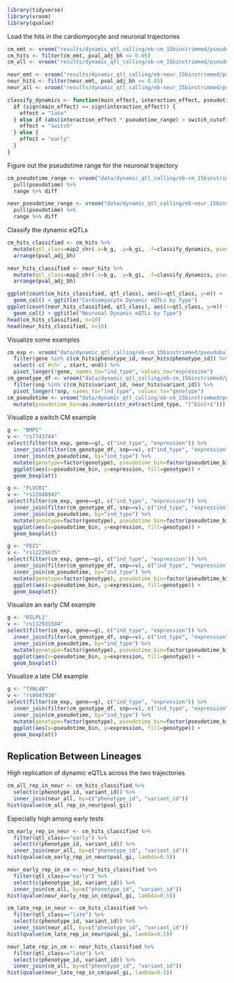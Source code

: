```r
library(tidyverse)
library(vroom)
library(qvalue)
```

Load the hits in the cardiomyocyte and neuronal trajectories
```r
cm_emt <- vroom("results/dynamic_qtl_calling/eb-cm_15binstrimmed/pseudobulk_tmm/5clpcs/tensorqtl_interactions.cis_qtl_top_assoc.txt.gz")
cm_hits <- filter(cm_emt, pval_adj_bh <= 0.05)
cm_all <- vroom("results/dynamic_qtl_calling/eb-cm_15binstrimmed/pseudobulk_tmm/5clpcs/tensorqtl_interactions.all.tsv")

neur_emt <- vroom("results/dynamic_qtl_calling/eb-neur_15binstrimmed/pseudobulk_tmm/5clpcs/tensorqtl_interactions.cis_qtl_top_assoc.txt.gz")
neur_hits <- filter(neur_emt, pval_adj_bh <= 0.05)
neur_all <- vroom("results/dynamic_qtl_calling/eb-neur_15binstrimmed/pseudobulk_tmm/5clpcs/tensorqtl_interactions.all.tsv")
```

```r
classify_dynamics <- function(main_effect, interaction_effect, pseudotime_range, switch_cutoff=1.5) {
  if (sign(main_effect) == sign(interaction_effect)) {
    effect = "late"
  } else if (abs(interaction_effect * pseudotime_range) > switch_cutoff * abs(main_effect)) {
    effect = "switch"
  } else {
    effect = "early"
  }
}
```

Figure out the pseudotime range for the neuronal trajectory
```r
cm_pseudotime_range <- vroom("data/dynamic_qtl_calling/eb-cm_15binstrimmed/pseudobulk_tmm/pseudotime.tsv") %>%
  pull(pseudotime) %>%
  range %>% diff

neur_pseudotime_range <- vroom("data/dynamic_qtl_calling/eb-neur_15binstrimmed/pseudobulk_tmm/pseudotime.tsv") %>%
  pull(pseudotime) %>%
  range %>% diff
```

Classify the dynamic eQTLs
```r
cm_hits_classified <- cm_hits %>%
  mutate(qtl_class=map2_chr(.x=b_g, .y=b_gi, .f=classify_dynamics, pseudotime_range=cm_pseudotime_range, switch_cutoff=2)) %>%
  arrange(pval_adj_bh)

neur_hits_classified <- neur_hits %>%
  mutate(qtl_class=map2_chr(.x=b_g, .y=b_gi, .f=classify_dynamics, pseudotime_range=neur_pseudotime_range, switch_cutoff=2)) %>%
  arrange(pval_adj_bh)

ggplot(count(cm_hits_classified, qtl_class), aes(x=qtl_class, y=n)) +
  geom_col() + ggtitle("Cardiomyocyte Dynamic eQTLs by Type")
ggplot(count(neur_hits_classified, qtl_class), aes(x=qtl_class, y=n)) +
  geom_col() + ggtitle("Neuronal Dynamic eQTLs by Type")
head(cm_hits_classified, n=10)
head(neur_hits_classified, n=10)
```

Visualize some examples
```r
cm_exp <- vroom("data/dynamic_qtl_calling/eb-cm_15binstrimmed/pseudobulk_tmm/expression.bed.gz") %>%
  filter(gene %in% c(cm_hits$phenotype_id, neur_hits$phenotype_id)) %>%
  select(-c(`#chr`, start, end)) %>%
  pivot_longer(!gene, names_to="ind_type", values_to="expression")
cm_genotype_df <- vroom("data/dynamic_qtl_calling/eb-cm_15binstrimmed/pseudobulk_tmm/5clpcs/genotype_df.tsv") %>% 
  filter(snp %in% c(cm_hits$variant_id, neur_hits$variant_id)) %>%
  pivot_longer(!snp, names_to="ind_type", values_to="genotype")
cm_pseudotime <- vroom("data/dynamic_qtl_calling/eb-cm_15binstrimmed/pseudobulk_tmm/pseudotime.tsv") %>%
  mutate(pseudotime_bin=as.numeric(str_extract(ind_type, "[^bin]+$")))
```

Visualize a switch CM example
```r
g <- "BMP5"
v <- "rs7743744"
select(filter(cm_exp, gene==g), c("ind_type", "expression")) %>%
  inner_join(filter(cm_genotype_df, snp==v), c("ind_type", "expression"), by="ind_type") %>%
  inner_join(cm_pseudotime, by="ind_type") %>%
  mutate(genotype=factor(genotype), pseudotime_bin=factor(pseudotime_bin)) %>%
  ggplot(aes(x=pseudotime_bin, y=expression, fill=genotype)) +
  geom_boxplot()

g <- "FLVCR1"
v <- "rs12048942"
select(filter(cm_exp, gene==g), c("ind_type", "expression")) %>%
  inner_join(filter(cm_genotype_df, snp==v), c("ind_type", "expression"), by="ind_type") %>%
  inner_join(cm_pseudotime, by="ind_type") %>%
  mutate(genotype=factor(genotype), pseudotime_bin=factor(pseudotime_bin)) %>%
  ggplot(aes(x=pseudotime_bin, y=expression, fill=genotype)) +
  geom_boxplot()

g <- "FEZ1"
v <- "rs12276635"
select(filter(cm_exp, gene==g), c("ind_type", "expression")) %>%
  inner_join(filter(cm_genotype_df, snp==v), c("ind_type", "expression"), by="ind_type") %>%
  inner_join(cm_pseudotime, by="ind_type") %>%
  mutate(genotype=factor(genotype), pseudotime_bin=factor(pseudotime_bin)) %>%
  ggplot(aes(x=pseudotime_bin, y=expression, fill=genotype)) +
  geom_boxplot()
```

Visualize an early CM example
```r
g <- "RILPL1"
v <- "rs112931584"
select(filter(cm_exp, gene==g), c("ind_type", "expression")) %>%
  inner_join(filter(cm_genotype_df, snp==v), c("ind_type", "expression"), by="ind_type") %>%
  inner_join(cm_pseudotime, by="ind_type") %>%
  mutate(genotype=factor(genotype), pseudotime_bin=factor(pseudotime_bin)) %>%
  ggplot(aes(x=pseudotime_bin, y=expression, fill=genotype)) +
  geom_boxplot()
```

Visualize a late CM example
```r
g <- "TXNL4B"
v <- "rs8047930"
select(filter(cm_exp, gene==g), c("ind_type", "expression")) %>%
  inner_join(filter(cm_genotype_df, snp==v), c("ind_type", "expression"), by="ind_type") %>%
  inner_join(cm_pseudotime, by="ind_type") %>%
  mutate(genotype=factor(genotype), pseudotime_bin=factor(pseudotime_bin)) %>%
  ggplot(aes(x=pseudotime_bin, y=expression, fill=genotype)) +
  geom_boxplot()
```

## Replication Between Lineages
High replication of dynamic eQTLs across the two trajectories 
```r
cm_all_rep_in_neur <- cm_hits_classified %>%
  select(c(phenotype_id, variant_id)) %>%
  inner_join(neur_all, by=c("phenotype_id", "variant_id"))
hist(qvalue(cm_all_rep_in_neur$pval_gi))
```

Especially high among early tests
```r
cm_early_rep_in_neur <- cm_hits_classified %>%
  filter(qtl_class=="early") %>%
  select(c(phenotype_id, variant_id)) %>%
  inner_join(neur_all, by=c("phenotype_id", "variant_id"))
hist(qvalue(cm_early_rep_in_neur$pval_gi, lambda=0.5))

neur_early_rep_in_cm <- neur_hits_classified %>%
  filter(qtl_class=="early") %>%
  select(c(phenotype_id, variant_id)) %>%
  inner_join(cm_all, by=c("phenotype_id", "variant_id"))
hist(qvalue(neur_early_rep_in_cm$pval_gi, lambda=0.5))
```

```r
cm_late_rep_in_neur <- cm_hits_classified %>%
  filter(qtl_class=="late") %>%
  select(c(phenotype_id, variant_id)) %>%
  inner_join(neur_all, by=c("phenotype_id", "variant_id"))
hist(qvalue(cm_late_rep_in_neur$pval_gi, lambda=0.5))

neur_late_rep_in_cm <- neur_hits_classified %>%
  filter(qtl_class=="late") %>%
  select(c(phenotype_id, variant_id)) %>%
  inner_join(cm_all, by=c("phenotype_id", "variant_id"))
hist(qvalue(neur_late_rep_in_cm$pval_gi, lambda=0.5))
```
